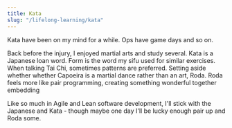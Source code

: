 ```yaml
---
title: Kata
slug: "/lifelong-learning/kata"
---
```


Kata have been on my mind for a while. Ops have game days and so on.

Back before the injury, I enjoyed martial arts and study several. Kata is a Japanese loan word. Form is the word
my sifu used for similar exercises. When talking Tai Chi, sometimes patterns are preferred. Setting aside whether
whether Capoeira is a martial dance rather than an art, Roda. Roda feels more like pair programming, creating something
wonderful together embedding 

Like so much in Agile and Lean software development, I'll stick with the Japanese and Kata - though maybe one day I'll
be lucky enough pair up and Roda some.

